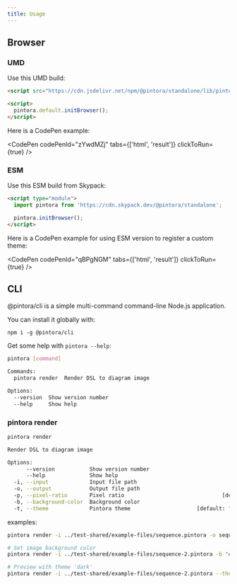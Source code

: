 ```yaml
---
title: Usage
---
```


## Browser

### UMD

Use this UMD build:

```html
<script src="https://cdn.jsdelivr.net/npm/@pintora/standalone/lib/pintora-standalone.umd.js"></script>

<script>
  pintora.default.initBrowser();
</script>
```


<!-- Here is a [CodePen example](https://codepen.io/hikerpig/pen/zYwdMZj). -->

Here is a CodePen example:

<CodePen codePenId="zYwdMZj" tabs={['html', 'result']} clickToRun={true} />

### ESM

Use this ESM build from Skypack:

```html
<script type="module">
  import pintora from 'https://cdn.skypack.dev/@pintora/standalone';

  pintora.initBrowser();
</script>
```

Here is a CodePen example for using ESM version to register a custom theme:

<CodePen codePenId="qBPgNGM" tabs={['html', 'result']} clickToRun={true} />

## CLI

@pintora/cli is a simple multi-command command-line Node.js application.

You can install it globally with:

```
npm i -g @pintora/cli
```

Get some help with `pintora --help`:

```sh
pintora [command]

Commands:
  pintora render  Render DSL to diagram image

Options:
  --version  Show version number                                       [boolean]
  --help     Show help                                                 [boolean]
```

### pintora render

```sh
pintora render

Render DSL to diagram image

Options:
      --version           Show version number                          [boolean]
      --help              Show help                                    [boolean]
  -i, --input             Input file path                             [required]
  -o, --output            Output file path
  -p, --pixel-ratio       Pixel ratio                               [default: 2]
  -b, --background-color  Background color
  -t, --theme             Pintora theme                     [default: "default"]
```

examples:

```sh
pintora render -i ../test-shared/example-files/sequence.pintora -o sequence.png

# Set image background color
pintora render -i ../test-shared/example-files/sequence-2.pintora -b "#FAFAFA" -o sequence-2.jpg

# Preview with theme 'dark'
pintora render -i ../test-shared/example-files/sequence-2.pintora --theme dark -o sequence-2.jpg
```
